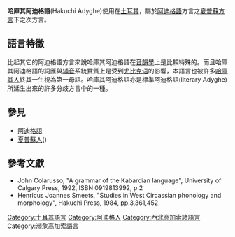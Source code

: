 {{Infobox language
|name=哈庫其阿迪格語
|nativename={{lang|ru|ХьакIуцубзэ ''Kh′ak′ucubză'', Къaрaцхaибзэ ''Qaracxaibză''}}
|familycolor=Caucasian
|states=[[土耳其|土耳其]]
|fam1=[[西北高加索語系|西北高加索語系]]
|fam2=[[什卡辛語族|什卡辛語族]]
|fam3=[[阿迪格語|阿迪格語]]
|fam4=[[夏普蘇人|夏普蘇方言]]
}}

'''哈庫其阿迪格語'''(Hakuchi Adyghe)使用在[[土耳其|土耳其]]，屬於[[阿迪格語|阿迪格語]]方言之[[夏普蘇人|夏普蘇方言]]下之次方言。

==語言特徵==
比起其它的阿迪格語方言來說哈庫其阿迪格語在[[音韻學|音韻學]]上是比較特殊的。而且哈庫其阿迪格語的詞匯與[[辅音|辅音]]系統實質上是受到[[尤比克语|尤比克语]]的影響，本語言也被許多[[哈庫其人|哈庫其人]]終其一生視為第一母語。哈庫其阿迪格語亦是標準阿迪格語(literary Adyghe)所延生出來的許多分歧方言中的一種。

==參見==
*[[阿迪格語|阿迪格語]]
*[[夏普蘇人|夏普蘇人]]({{le|Shapsugs}})

==參考文獻==
{{refbegin}}
* John Colarusso, "A grammar of the Kabardian language", University of Calgary Press, 1992, ISBN 0919813992, p.2
* Henricus Joannes Smeets, "Studies in West Circassian phonology and morphology", Hakuchi Press, 1984, pp.3,361,452
{{refend}}

[[Category:土耳其語言|Category:土耳其語言]]
[[Category:阿迪格人|Category:阿迪格人]]
[[Category:西北高加索諸語言|Category:西北高加索諸語言]]
[[Category:瀕危高加索語言|Category:瀕危高加索語言]]


{{lang-stub}}